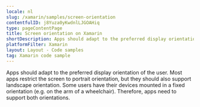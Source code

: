 ```yaml
---
locale: nl
slug: /xamarin/samples/screen-orientation
contentfulID: j8Yuza0yKwdnlLJGOAHiq
type: pageContentPage
title: Screen orientation on Xamarin
shortDescription: Apps should adapt to the preferred display orientation of the user.
platformFilter: Xamarin
layout: Layout - Code samples
tag: Xamarin code sample
---
```


Apps should adapt to the preferred display orientation of the user. Most apps restrict the screen to portrait orientation, but they should also support landscape orientation. Some users have their devices mounted in a fixed orientation (e.g. on the arm of a wheelchair). Therefore, apps need to support both orientations.

<CodeSample id="screen-orientation" locale="nl" platform="xamarin"/>